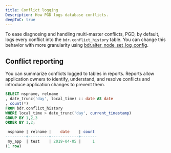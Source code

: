 ```yaml
---
title: Conflict logging
Description: How PGD logs database conflicts.
deepToC: true
---
```


To ease diagnosing and handling multi-master conflicts, PGD, by default, logs every conflict into the `bdr.conflict_history` table. You can change this behavior with more granularity using [bdr.alter_node_set_log_config](../../reference/conflict_functions/#bdralter_node_set_log_config).

## Conflict reporting

You can summarize conflicts logged to tables in reports. Reports allow application owners to identify, understand, and resolve conflicts and introduce application changes to prevent them.

```sql
SELECT nspname, relname
, date_trunc('day', local_time) :: date AS date
, count(*)
FROM bdr.conflict_history
WHERE local_time > date_trunc('day', current_timestamp)
GROUP BY 1,2,3
ORDER BY 1,2;

 nspname | relname |    date    | count
---------+---------+------------+-------
 my_app  | test    | 2019-04-05 |     1
(1 row)
```